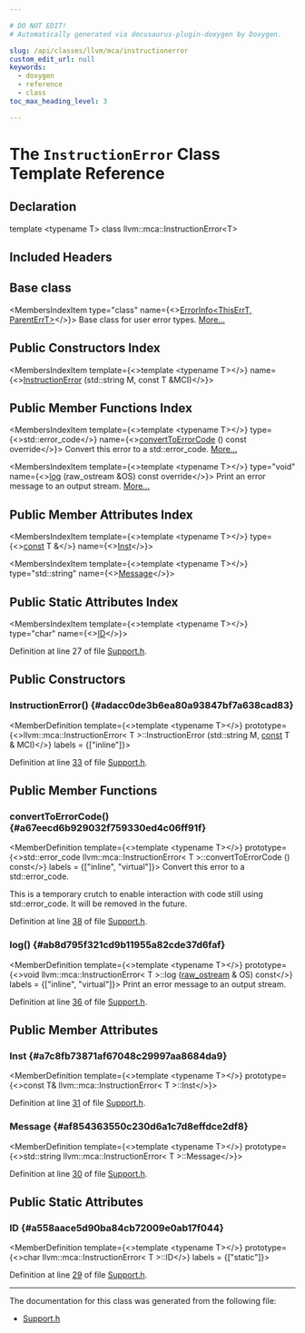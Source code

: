 ```yaml
---

# DO NOT EDIT!
# Automatically generated via docusaurus-plugin-doxygen by Doxygen.

slug: /api/classes/llvm/mca/instructionerror
custom_edit_url: null
keywords:
  - doxygen
  - reference
  - class
toc_max_heading_level: 3

---
```





# The `InstructionError` Class Template Reference

<DoxygenPage pluginConfig={pluginConfig}>



## Declaration

<CodeBlock>template &lt;typename T&gt;
class llvm::mca::InstructionError&lt;T&gt;</CodeBlock>

## Included Headers

<IncludesList>
<IncludesListItem
  filePath="llvm/MCA/Support.h"
  permalink="/docs/api/files/include/include/llvm/include/llvm/mca/support-h"
  isLocal="true" />
</IncludesList>

## Base class

<MembersIndex>

<MembersIndexItem
  type="class"
  name={<><a href="/docs/api/classes/llvm/errorinfo">ErrorInfo&lt;ThisErrT, ParentErrT&gt;</a></>}>
Base class for user error types. <a href="/docs/api/classes/llvm/errorinfo/#details">More...</a>
</MembersIndexItem>

</MembersIndex>

## Public Constructors Index

<MembersIndex>

<MembersIndexItem
  template={<>template &lt;typename T&gt;</>}
  name={<><a href="#adacc0de3b6ea80a93847bf7a638cad83">InstructionError</a> (std::string M, const T &amp;MCI)</>}>
</MembersIndexItem>

</MembersIndex>

## Public Member Functions Index

<MembersIndex>

<MembersIndexItem
  template={<>template &lt;typename T&gt;</>}
  type={<>std::error&#95;code</>}
  name={<><a href="#a67eecd6b929032f759330ed4c06ff91f">convertToErrorCode</a> () const override</>}>
Convert this error to a std::error&#95;code. <a href="#a67eecd6b929032f759330ed4c06ff91f">More...</a>
</MembersIndexItem>

<MembersIndexItem
  template={<>template &lt;typename T&gt;</>}
  type="void"
  name={<><a href="#ab8d795f321cd9b11955a82cde37d6faf">log</a> (raw&#95;ostream &amp;OS) const override</>}>
Print an error message to an output stream. <a href="#ab8d795f321cd9b11955a82cde37d6faf">More...</a>
</MembersIndexItem>

</MembersIndex>

## Public Member Attributes Index

<MembersIndex>

<MembersIndexItem
  template={<>template &lt;typename T&gt;</>}
  type={<><a href="/docs/api/files/lib/lib/target/lib/target/aarch64/aarch64promoteconstant-cpp/#a90f8350fecae261c25be85d38b451bff">const</a> T &amp;</>}
  name={<><a href="#a7c8fb73871af67048c29997aa8684da9">Inst</a></>}>
</MembersIndexItem>

<MembersIndexItem
  template={<>template &lt;typename T&gt;</>}
  type="std::string"
  name={<><a href="#af854363550c230d6a1c7d8effdce2df8">Message</a></>}>
</MembersIndexItem>

</MembersIndex>

## Public Static Attributes Index

<MembersIndex>

<MembersIndexItem
  template={<>template &lt;typename T&gt;</>}
  type="char"
  name={<><a href="#a558aace5d90ba84cb72009e0ab17f044">ID</a></>}>
</MembersIndexItem>

</MembersIndex>


Definition at line 27 of file <a href="/docs/api/files/include/include/llvm/include/llvm/mca/support-h">Support.h</a>.

<SectionDefinition>

## Public Constructors

### InstructionError() {#adacc0de3b6ea80a93847bf7a638cad83}

<MemberDefinition
  template={<>template &lt;typename T&gt;</>}
  prototype={<>llvm::mca::InstructionError&lt; T &gt;::InstructionError (std::string M, <a href="/docs/api/files/lib/lib/target/lib/target/aarch64/aarch64promoteconstant-cpp/#a90f8350fecae261c25be85d38b451bff">const</a> T &amp; MCI)</>}
  labels = {["inline"]}>

Definition at line <a href="/docs/api/files/include/include/llvm/include/llvm/mca/support-h/#l00033">33</a> of file <a href="/docs/api/files/include/include/llvm/include/llvm/mca/support-h">Support.h</a>.
</MemberDefinition>

</SectionDefinition>

<SectionDefinition>

## Public Member Functions

### convertToErrorCode() {#a67eecd6b929032f759330ed4c06ff91f}

<MemberDefinition
  template={<>template &lt;typename T&gt;</>}
  prototype={<>std::error&#95;code llvm::mca::InstructionError&lt; T &gt;::convertToErrorCode () const</>}
  labels = {["inline", "virtual"]}>
Convert this error to a std::error&#95;code.

This is a temporary crutch to enable interaction with code still using std::error&#95;code. It will be removed in the future.

Definition at line <a href="/docs/api/files/include/include/llvm/include/llvm/mca/support-h/#l00038">38</a> of file <a href="/docs/api/files/include/include/llvm/include/llvm/mca/support-h">Support.h</a>.
</MemberDefinition>

### log() {#ab8d795f321cd9b11955a82cde37d6faf}

<MemberDefinition
  template={<>template &lt;typename T&gt;</>}
  prototype={<>void llvm::mca::InstructionError&lt; T &gt;::log (<a href="/docs/api/classes/llvm/raw-ostream">raw&#95;ostream</a> &amp; OS) const</>}
  labels = {["inline", "virtual"]}>
Print an error message to an output stream.

Definition at line <a href="/docs/api/files/include/include/llvm/include/llvm/mca/support-h/#l00036">36</a> of file <a href="/docs/api/files/include/include/llvm/include/llvm/mca/support-h">Support.h</a>.
</MemberDefinition>

</SectionDefinition>

<SectionDefinition>

## Public Member Attributes

### Inst {#a7c8fb73871af67048c29997aa8684da9}

<MemberDefinition
  template={<>template &lt;typename T&gt;</>}
  prototype={<>const T&amp; llvm::mca::InstructionError&lt; T &gt;::Inst</>}>

Definition at line <a href="/docs/api/files/include/include/llvm/include/llvm/mca/support-h/#l00031">31</a> of file <a href="/docs/api/files/include/include/llvm/include/llvm/mca/support-h">Support.h</a>.
</MemberDefinition>

### Message {#af854363550c230d6a1c7d8effdce2df8}

<MemberDefinition
  template={<>template &lt;typename T&gt;</>}
  prototype={<>std::string llvm::mca::InstructionError&lt; T &gt;::Message</>}>

Definition at line <a href="/docs/api/files/include/include/llvm/include/llvm/mca/support-h/#l00030">30</a> of file <a href="/docs/api/files/include/include/llvm/include/llvm/mca/support-h">Support.h</a>.
</MemberDefinition>

</SectionDefinition>

<SectionDefinition>

## Public Static Attributes

### ID {#a558aace5d90ba84cb72009e0ab17f044}

<MemberDefinition
  template={<>template &lt;typename T&gt;</>}
  prototype={<>char llvm::mca::InstructionError&lt; T &gt;::ID</>}
  labels = {["static"]}>

Definition at line <a href="/docs/api/files/include/include/llvm/include/llvm/mca/support-h/#l00029">29</a> of file <a href="/docs/api/files/include/include/llvm/include/llvm/mca/support-h">Support.h</a>.
</MemberDefinition>

</SectionDefinition>

<hr/>

The documentation for this class was generated from the following file:

<ul>
<li><a href="/docs/api/files/include/include/llvm/include/llvm/mca/support-h">Support.h</a></li>
</ul>

</DoxygenPage>
